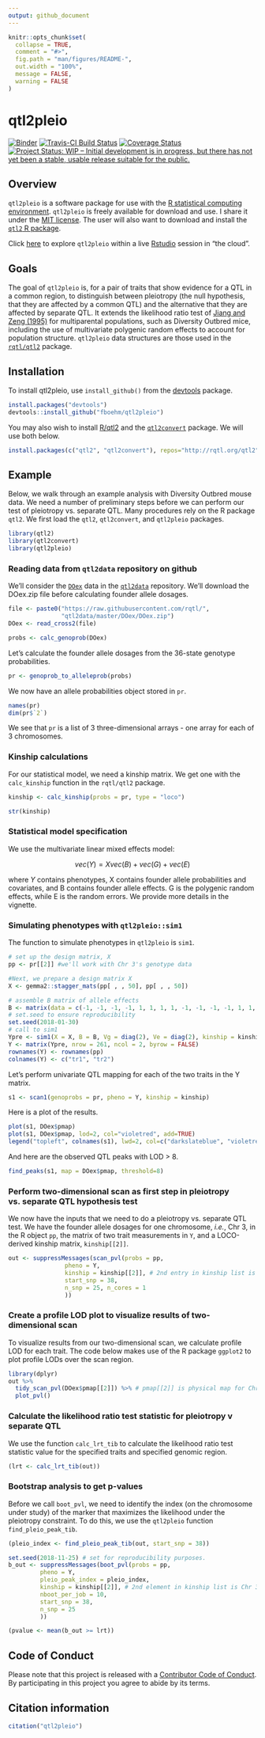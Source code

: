 ```yaml
---
output: github_document
---
```


<!-- README.md is generated from README.Rmd. Please edit README.Rmd -->



```r
knitr::opts_chunk$set(
  collapse = TRUE,
  comment = "#>",
  fig.path = "man/figures/README-",
  out.width = "100%",
  message = FALSE,
  warning = FALSE
)
```

# qtl2pleio 

[![Binder](https://mybinder.org/badge_logo.svg)](https://mybinder.org/v2/gh/fboehm/qtl2pleio/master?urlpath=rstudio)
[![Travis-CI Build Status](https://travis-ci.org/fboehm/qtl2pleio.svg?branch=master)](https://travis-ci.org/fboehm/qtl2pleio)
[![Coverage Status](https://img.shields.io/codecov/c/github/fboehm/qtl2pleio/master.svg)](https://codecov.io/github/fboehm/qtl2pleio?branch=master)
[![Project Status: WIP – Initial development is in progress, but there has not yet been a stable, usable release suitable for the public.](https://www.repostatus.org/badges/latest/wip.svg)](https://www.repostatus.org/#wip)

## Overview

`qtl2pleio` is a software package for use with the [R statistical computing environment](https://cran.r-project.org/). `qtl2pleio` is freely available for download and use. I share it under the [MIT license](https://opensource.org/licenses/mit-license.php). The user will also want to download and install the [`qtl2` R package](https://kbroman.org/qtl2/).

Click [here](https://mybinder.org/v2/gh/fboehm/qtl2pleio/master?urlpath=rstudio) to explore `qtl2pleio` within a live [Rstudio](https://www.rstudio.com/) session in "the cloud".


## Goals

The goal of `qtl2pleio` is, for a pair of traits that show evidence for
a QTL in a common region, to distinguish between pleiotropy (the null
hypothesis, that they are affected by a common QTL) and the
alternative that they are affected by separate QTL. It extends the
likelihood ratio test of [Jiang and Zeng
(1995)](http://www.genetics.org/content/140/3/1111.long) for
multiparental populations, such as Diversity Outbred mice, including
the use of multivariate polygenic random effects to account for population structure.
`qtl2pleio` data structures are those used in the
[`rqtl/qtl2`](https://kbroman.org/qtl2) package.


## Installation


To install qtl2pleio, use `install_github()` from the
[devtools](https://devtools.r-lib.org) package.


```r
install.packages("devtools")
devtools::install_github("fboehm/qtl2pleio")
```

You may also wish to install [R/qtl2](https://kbroman.org/qtl2) and
the [`qtl2convert`](https://github.com/rqtl/qtl2convert) package. We
will use both below.

```r
install.packages(c("qtl2", "qtl2convert"), repos="http://rqtl.org/qtl2")
```


## Example

Below, we walk through an example analysis with Diversity Outbred
mouse data. We need a number of preliminary steps before we can
perform our test of pleiotropy vs. separate QTL. Many procedures rely
on the R package `qtl2`. We first load the `qtl2`, `qtl2convert`,
and `qtl2pleio` packages.

```r
library(qtl2)
library(qtl2convert)
library(qtl2pleio)
```


### Reading data from `qtl2data` repository on github

We'll consider the
[`DOex`](https://github.com/rqtl/qtl2data/tree/master/DOex) data in
the [`qtl2data`](https://github.com/rqtl/qtl2data) repository.
We'll download the DOex.zip file before calculating founder allele dosages.

```r
file <- paste0("https://raw.githubusercontent.com/rqtl/",
               "qtl2data/master/DOex/DOex.zip")
DOex <- read_cross2(file)
```


```r
probs <- calc_genoprob(DOex)
```


Let's calculate the founder allele dosages from the 36-state genotype probabilities.

```r
pr <- genoprob_to_alleleprob(probs)
```


We now have an allele probabilities object stored in `pr`.

```r
names(pr)
dim(pr$`2`)
```

We see that `pr` is a list of 3 three-dimensional arrays - one array for each of 3 chromosomes.

### Kinship calculations

For our statistical model, we need a kinship matrix. We get one with the `calc_kinship` function in the `rqtl/qtl2` package. 


```r
kinship <- calc_kinship(probs = pr, type = "loco")
```

```r
str(kinship)
```

### Statistical model specification

We use the multivariate linear mixed effects model:

$$vec(Y) = X vec(B) + vec(G) + vec(E)$$

where $Y$ contains phenotypes, X contains founder allele probabilities and covariates, and B contains founder allele effects. G is the polygenic random effects, while E is the random errors. We provide more details in the vignette. 



### Simulating phenotypes with `qtl2pleio::sim1`


The function to simulate phenotypes in `qtl2pleio` is `sim1`. 

```r
# set up the design matrix, X
pp <- pr[[2]] #we'll work with Chr 3's genotype data
```


```r
#Next, we prepare a design matrix X
X <- gemma2::stagger_mats(pp[ , , 50], pp[ , , 50])
```

```r
# assemble B matrix of allele effects
B <- matrix(data = c(-1, -1, -1, -1, 1, 1, 1, 1, -1, -1, -1, -1, 1, 1, 1, 1), nrow = 8, ncol = 2, byrow = FALSE)
# set.seed to ensure reproducibility
set.seed(2018-01-30)
# call to sim1
Ypre <- sim1(X = X, B = B, Vg = diag(2), Ve = diag(2), kinship = kinship[[2]])
Y <- matrix(Ypre, nrow = 261, ncol = 2, byrow = FALSE)
rownames(Y) <- rownames(pp)
colnames(Y) <- c("tr1", "tr2")
```

Let's perform univariate QTL mapping for each of the two traits in the Y matrix.

```r
s1 <- scan1(genoprobs = pr, pheno = Y, kinship = kinship)
```

Here is a plot of the results.

```r
plot(s1, DOex$pmap)
plot(s1, DOex$pmap, lod=2, col="violetred", add=TRUE)
legend("topleft", colnames(s1), lwd=2, col=c("darkslateblue", "violetred"), bg="gray92")
```

And here are the observed QTL peaks with LOD > 8.

```r
find_peaks(s1, map = DOex$pmap, threshold=8)
```





### Perform two-dimensional scan as first step in pleiotropy vs. separate QTL hypothesis test


We now have the inputs that we need to do a pleiotropy vs. separate QTL test. We have the founder allele dosages for one chromosome, *i.e.*, Chr 3, in the R object `pp`, the matrix of two trait measurements in `Y`, and a LOCO-derived kinship matrix, `kinship[[2]]`. 


```r
out <- suppressMessages(scan_pvl(probs = pp,
                pheno = Y,
                kinship = kinship[[2]], # 2nd entry in kinship list is Chr 3
                start_snp = 38,
                n_snp = 25, n_cores = 1
                ))
```


### Create a profile LOD plot to visualize results of two-dimensional scan

To visualize results from our two-dimensional scan, we calculate profile LOD for each trait. The code below makes use of the R package `ggplot2` to plot profile LODs over the scan region. 


```r
library(dplyr)
out %>%
  tidy_scan_pvl(DOex$pmap[[2]]) %>% # pmap[[2]] is physical map for Chr 3
  plot_pvl()
```


### Calculate the likelihood ratio test statistic for pleiotropy v separate QTL

We use the function `calc_lrt_tib` to calculate the likelihood ratio test statistic value for the specified traits and specified genomic region.

```r
(lrt <- calc_lrt_tib(out))
```

### Bootstrap analysis to get p-values


Before we call `boot_pvl`, we need to identify the index (on the chromosome under study) of the marker that maximizes the likelihood under the pleiotropy constraint. To do this, we use the `qtl2pleio` function `find_pleio_peak_tib`.

```r
(pleio_index <- find_pleio_peak_tib(out, start_snp = 38))
```



```r
set.seed(2018-11-25) # set for reproducibility purposes.
b_out <- suppressMessages(boot_pvl(probs = pp,
         pheno = Y,
         pleio_peak_index = pleio_index,
         kinship = kinship[[2]], # 2nd element in kinship list is Chr 3
         nboot_per_job = 10,
         start_snp = 38,
         n_snp = 25
         ))
```


```r
(pvalue <- mean(b_out >= lrt))
```





## Code of Conduct
Please note that this project is released with a [Contributor Code of Conduct](CONDUCT.md). By participating in this project you agree to abide by its terms.

## Citation information

```r
citation("qtl2pleio")
```

